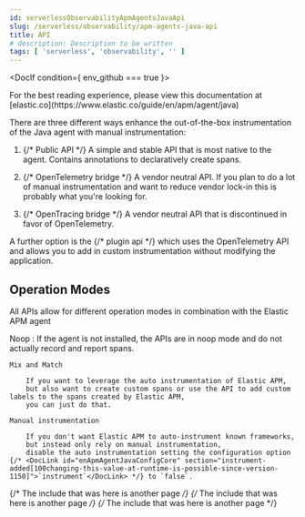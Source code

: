 ```yaml
---
id: serverlessObservabilityApmAgentsJavaApi
slug: /serverless/observability/apm-agents-java-api
title: API
# description: Description to be written
tags: [ 'serverless', 'observability', '' ]
---
```





<DocIf condition={ env_github === true }>

<DocCallOut title="Note">
For the best reading experience,
please view this documentation at [elastic.co](https://www.elastic.co/guide/en/apm/agent/java)
</DocCallOut>

</DocIf>

<div id="apis"></div>

There are three different ways enhance the out-of-the-box instrumentation of the Java agent with manual instrumentation:

1. {/* <DocLink id="enApmAgentJavaPublicApi">Public API</DocLink> */}
    A simple and stable API that is most native to the agent.
    Contains annotations to declaratively create spans.

1. {/* <DocLink id="enApmAgentJavaOpentelemetryBridge">OpenTelemetry bridge</DocLink> */}
    A vendor neutral API.
    If you plan to do a lot of manual instrumentation and want to reduce vendor lock-in this is probably what you're looking for.

1. {/* <DocLink id="enApmAgentJavaOpentracingBridge">OpenTracing bridge</DocLink> */}
    A vendor neutral API that is discontinued in favor of OpenTelemetry.

A further option is the {/* <DocLink id="enApmAgentJavaPluginApi">plugin api</DocLink> */} which uses the OpenTelemetry API and allows you to add in custom instrumentation without modifying the application.

<div id="apis-operation-modes"></div>

## Operation Modes

All APIs allow for different operation modes in combination with the Elastic APM agent

Noop 
    : If the agent is not installed, the APIs are in noop mode and do not actually record and report spans.

    Mix and Match 

        If you want to leverage the auto instrumentation of Elastic APM,
        but also want to create custom spans or use the API to add custom labels to the spans created by Elastic APM,
        you can just do that.

    Manual instrumentation 

        If you don't want Elastic APM to auto-instrument known frameworks,
        but instead only rely on manual instrumentation,
        disable the auto instrumentation setting the configuration option {/* <DocLink id="enApmAgentJavaConfigCore" section="instrument-added[100changing-this-value-at-runtime-is-possible-since-version-1150]">`instrument`</DocLink> */} to `false`.

{/* The include that was here is another page */}
{/* The include that was here is another page */}
{/* The include that was here is another page */}
